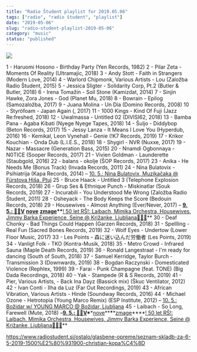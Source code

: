 ```yaml
---
title: "Radio Študent playlist for 2019.05.06"
tags: ["radio", "radio študent", "playlist"]
date: "2019-05-06"
slug: "radio-student-playlist-2019-05-06"
category: "music"
status: "published"
---
```


![](https://radiostudent.si/sites/default/files/styles/thumbnail_w530/public/slike/2019-05-06-seznam-skladb-za-6-5-2019-1500%E2%80%931900-christian-kopa%C4%8D-99898.JPG?itok=6hv0rcyp)

1 - Haruomi Hosono - Birthday Party (Yen Records, 1982)
2 - Pilar Zeta - Moments Of Reality (Ultramajic, 2018)
3 - Andy Stott - Faith in Strangers (Modern Love, 2014)
4 - Warlord Chipmonk, Various Artists - Lou (Založba Radio Študent, 2015)
5 - Jessica Sligter - Solidarity Corp, Pt.2 (Butler & Butler, 2018)
6 - Irena Tomažin - Soil Stone (Kamizdat, 2014)
7 - Sinjin Hawke, Zora Jones - God (Planet Mu, 2018)
8 - Bowrain - Epilog (Samozaložba, 2017)
9 - Juana Molina - Un Día (Domino Records, 2008)
10 - Styröfoam - Japan Again (, 2017)
11 - 1000 Kings - Kind Of Fuji (Jazz Re:freshed, 2018)
12 - Uwalmassa - Untitled 02 (DIVISI62, 2018)
13 - Bamba Pana - Agaba Kibati (Nyege Nyege Tapes, 2018)
14 - Šuljo - Diddybop (Beton Records, 2017)
15 - Jessy Lanza - It Means I Love You (Hyperdub, 2016)
16 - Kemikal, Leon Vynehall - Genie (!K7 Records, 2019)
17 - Krikor Kouchian - Onda Dub (L.I.E.S., 2018)
18 - Shygirl - NVR (Nuxxe, 2017)
19 - Nazar - Massacre (Generation Bass, 2015)
20 - Nnamdi Ogbonnaya - N0TICE (Sooper Records, 2017)
21 - Vivien Goldman - Launderette (Staubgold, 2016)
22 - balans - okolje (ŠOP Records, 2017)
23 - Anika - He Needs Me (Bonus Track) (Invada Records, 2011)
24 - Nina Bulatovix - Psihiatrija (Kapa Records, 2014) – [10. 5.: Nina Bulatovix, Muzikačaka @ Fürstova Hiša, Ptuj](https://www.facebook.com/events/2162776314034792/)
25 - Bruce Haack - Untitled 3 (Telephone Explosion Records, 2018)
26 - Grup Ses & Ethnique Punch - Miskinatlar (Souk Records, 2019)
27 - Incurabili - You Understood Me Wrong (Založba Radio Študent, 2011)
28 - Osheyack - The Body Keeps the Score (Bedouin Records, 2018)
29 - Housewives - Almost Anything (Ever/Never, 2017) – **[9. 5.: 🎉🎈V](https://www.facebook.com/events/2345856275636645/)** **[nove](https://www.facebook.com/events/2345856275636645/)** **[](https://www.facebook.com/events/2345856275636645/)** **[zmage](https://www.facebook.com/events/2345856275636645/)\*\***[! 50 let RŠ!: Laibach, Mimika Orchestra, Housewives, Jimmy Barka Experience, Seine @ Križanke, Ljubljana🥳🎊🥂](https://www.facebook.com/events/2345856275636645/)**
30 - Deaf Chonky - Bad Things Could Happen (Garzen Records, 2018)
31 - Spellling - Real Fun (Sacred Bones Records, 2019)
32 - Wolf Eyes - Undertow (Lower Floor Music, 2017)
33 - Les Points - 森に迷い込んだ労働者 (Les Points, 2019)
34 - Vanligt Folk - TKO (Kontra-Musik, 2018)
35 - Metro Crowd - Infrared Sauna (Maple Death Records, 2019)
36 - Ronald Langestraat - I'm ready for dancing (South of South, 2018)
37 - Samuel Kerridge, Taylor Burch - Transmission 3 (Downwards, 2019)
38 - Bogdan Raczynski - Domesticated Violence (Rephlex, 1999)
39 - Farai - Punk Champagne (feat. TONE) (Big Dada Recordings, 2018)
40 - Yak - Stampede (R & S Records, 2019)
41 - Pier, Various Artists, - Back Ina Dayz (Bassick mix) (Škuc Ventilator, 2012)
42 - Ivan Conti - Ilha da Luz (Far Out Recordings, 2019)
43 - African Vibration, Various Artists - Hinde (Soundway Records, 2016)
44 - Michael Ozone - Hetrotopia (Young Marco Remix) (ESP Institute, 2012) – [10. 5.: Božidar w/ YOUNG MARCO @ Božidar, Ljubljana](https://www.facebook.com/events/406459816571859/)
45 - Laibach - So Long, Farewell (Mute, 2018) –**[9. 5.: 🎉🎈V](https://www.facebook.com/events/2345856275636645/)\***\*[nove](https://www.facebook.com/events/2345856275636645/)\*\***[](https://www.facebook.com/events/2345856275636645/)\***\*[zmage](https://www.facebook.com/events/2345856275636645/)\*\***[! 50 let RŠ!: Laibach, Mimika Orchestra, Housewives, Jimmy Barka Experience, Seine @ Križanke, Ljubljana🥳🎊🥂](https://www.facebook.com/events/2345856275636645/)\*\*

https://www.radiostudent.si/ostalo/glasbene-opreme/seznam-skladb-za-6-5-2019-1500%E2%80%931900-christian-kopa%C4%8D

